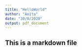 ```yaml
---
title: "HelloWorld"
author: "Anita"
date: "30/8/2020"
output: pdf_document
---
```


## This is a markdown file
